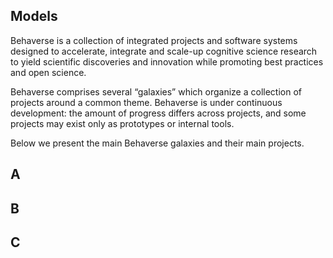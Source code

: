 
## Models

Behaverse is a collection of integrated projects and software systems designed to accelerate, integrate and scale-up cognitive science research to yield scientific discoveries and innovation while promoting best practices and open science. 
 
Behaverse comprises several “galaxies” which organize a collection of projects around a common theme. Behaverse is under continuous development: the amount of progress differs across projects, and some projects may exist only as prototypes or internal tools. 

Below we present the main Behaverse galaxies and their main projects.
 


## A

## B

## C


